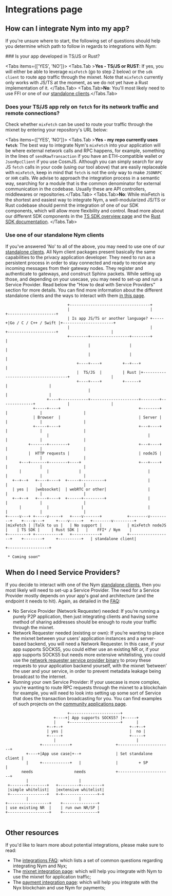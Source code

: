 
# Integrations page

## How can I integrate Nym into my app? 
If you're unsure where to start, the following set of questions should help you determine which path to follow in regards to integrations with Nym: 
 
<Steps>
### Is your app developed in TS/JS or Rust?

<Tabs items={['YES', 'NO']}>
  <Tabs.Tab >**Yes - TS/JS or RUST**: If yes, you will either be able to leverage `mixFetch` (go to step 2 below) or the `sdk client` to route app traffic through the mixnet. Note that `mixfetch` currently only works with JS/TS at the moment, as we do not yet have a Rust implementation of it. </Tabs.Tab>
  <Tabs.Tab>**No**: You'll most likely need to use FFI or one of our [standalone clients](https://nymtech.net/developers/integrations/mixnet-integration.html).</Tabs.Tab>
</Tabs>

 
 
### Does your TS/JS app rely on `fetch` for its network traffic and remote connections?
 Check whether `mixFetch` can be used to route your traffic through the mixnet by entering your repository's URL below:

<GitHubRepoSearch />

<Tabs items={['YES', 'NO']}>
  <Tabs.Tab >**Yes - my repo currently uses `fetch`**: The best way to integrate Nym's `mixFetch` into your application will be where external network calls and RPC happens, for example, something in the lines of `sendRawTransaction` if you have an ETH-compatible wallet or `JsonRpcClient` if you use CosmJS. Although you can simply search for any JS `fetch` calls in your code (using our tool above) that are easily replaceable with `mixFetch`, keep in mind that `fetch` is not the only way to make `JSONRPC` or `XHR` calls. We advise to approach the integration process in a semantic way, searching for a module that is the common denominator for external communication in the codebase. Usually these are API controllers, middlewares or repositories.</Tabs.Tab>
  <Tabs.Tab>**No**: While mixFetch is the shortest and easiest way to integrate Nym, a well-modularized JS/TS or Rust codebase should permit the integration of one of our SDK components, which will allow more flexibility and control. Read more about our different SDK components in the [TS SDK overview page](./overview) and the [Rust SDK documentation](https://nymtech.net/developers/tutorials/rust-sdk.html). </Tabs.Tab>
</Tabs>



 ### Use one of our standalone Nym clients
 If you've answered 'No' to all of the above, you may need to use one of our [standalone clients](https://nymtech.net/docs/clients/overview.html). All Nym client packages present basically the same capabilities to the privacy application developer. They need to run as a persistent process in order to stay connected and ready to receive any incoming messages from their gateway nodes. They register and authenticate to gateways, and construct Sphinx packets. While setting up those, and depending on your usecase, you may need to set-up and run a Service Provider. Read below the "How to deal with Service Providers" section for more details.
 You can find more information about the different standalone clients and the ways to interact with them [in this page](https://nymtech.net/developers/integrations/mixnet-integration.html). 



</Steps>


```ascii
                           +-----------------------------------+
                           |                                   |      +---------------------+
                           | Is app JS/TS or another language? +-----+|Go / C / C++ / Swift |+----------------------+
                           |                                   |      +---------------------+                       |
                           +--------+-----------------+--------+                                                    |
                                    |                 |                                                             |
                                    |                 |                                                             |
                               +----+----+         +--+---+                                                         |
                               |  TS/JS  |         | Rust |+-------------------------------------+                  |
                               +----+----+         +------+                                      |                  |
                                    |                                                            |                  |
                  +----+------------+---------------------+--------+--------------+              |                  |
            +-----+----+                                  +--------+              |              |                  |
            | Browser  |                                  | Server |              |              |                  |
            +-----+----+                                  +---+----+              |              |                  |
                  |                                           |                   |              |                  |
          +-------+--------+                              +---+----+              |              |                  |
          |  HTTP requests |                              | nodeJS |              |              |                  |
      +---+-------+--------+----+                         +---+----+              |              |                  |
      |           |             |                             |                   |              |                  |
   +--+--+   +----+----+  +-----+----------+                  |                   |              |                  |
   | yes |   |websocket|  | webRTC or other|                  |                   |              |                  |
   +--+--+   +----+----+  +------+---------+                  |                   |              |                  |
      |           |              |                            |                   |              |                  |
+-----v---+ +-----v-----+   +----v-------+           +--------v---------+    +----v---+     +----v-----+   +--------v---------+
|mixFetch | |Talk to us |   | No support |           | mixFetch nodeJS  |    | TS SDK |     | Rust SDK |   |    FFI* / Nym    |
+---------+ +-----------+   +------------+           +------------------+    +--------+     +----------+   | standalone client|
                                                                                                           +------------------+
 
 * Coming soon™️
 ```

## When do I need Service Providers? 
If you decide to interact with one of the Nym [standalone clients](https://nymtech.net/docs/clients/overview.html), then you most likely will need to set-up a Service Provider. The need for a Service Provider mostly depends on your app's goal and architecture (and the endpoint it needs to hit).
Again, as detailed in the [FAQ](../FAQ/general): 

- No Service Provider (Network Requester) needed: If you’re running a purely P2P application, then just integrating clients and having some method of sharing addresses should be enough to route your traffic through the mixnet.
- Network Requester needed (existing or own): If you’re wanting to place the mixnet between your users’ application instances and a server-based backend, you will need a Network Requester. In this case, if your app supports SOCKS5, you could either use an existing NR or, if your app supports SOCKS5 but needs more extensive whitelisting, you could  use the [network requester service provider binary](https://nymtech.net/operators/nodes/network-requester-setup.html) to proxy these requests to your application backend yourself, with the mixnet ‘between’ the user and your service, in order to prevent metadata leakage being broadcast to the internet.
- Running your own Service Provider: If your usecase is more complex, you’re wanting to route RPC requests through the mixnet to a blockchain for example, you will need to look into setting up some sort of Service that does the transaction broadcasting for you. You can find examples of such projects on the [community applications page](https://nymtech.net/developers/community-resources/community-applications-and-guides.html).

``` ascii
                           +----------------------+
                     +----+| App supports SOCKS5? |+-----+
                     |     +----------------------+      |
                  +--+--+                             +--+--+
                  | yes |                             |  no |
                  +-----+                             +-----+
                     |                                   |
               +------------+                   +-----------------------+
         +----+|App use case|+--+               | Set standalone client |
         |     +------------+   |               |         + SP          |
       needs                  needs             +-----------------------+
         |                      |
 +-------+--------+   +---------+---------+
 |simple whitelist|   |extensive whitelist|
 +----------------+   +-+---------------+-+
         |                      |
+------------------+    +---------------+
| use existing NR  |    | run own NR/SP |
+------------------+    +---------------+
                                       
```



## Other resources
If you'd like to learn more about potential integrations, please make sure to read:
- The [integrations FAQ](https://nymtech.net/developers/faq/integrations-faq.html): which lists a set of common questions regarding integrating Nym and Nyx;
- The [mixnet integration page](https://nymtech.net/developers/integrations/mixnet-integration.html): which will help you integrate with Nym to use the mixnet for application traffic;
- The [payment integration page](https://nymtech.net/developers/integrations/payment-integration.html): which will help you integrate with the Nyx blockchain and use Nym for payments;
